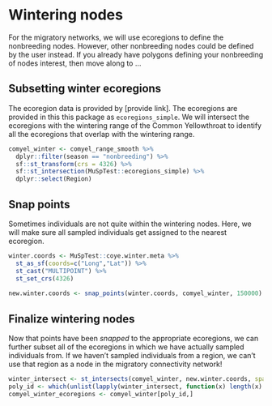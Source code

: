 # Wintering nodes {#wintering}

For the migratory networks, we will use ecoregions to define the nonbreeding nodes. However, other nonbreeding nodes could be defined by the user instead. If you already have polygons defining your nonbreeding of nodes interest, then move along to ...

## Subsetting winter ecoregions

The ecoregion data is provided by [provide link]. The ecoregions are provided in this this package as `ecoregions_simple`. We will intersect the ecoregions with the wintering range of the Common Yellowthroat to identify all the ecoregions that overlap with the wintering range.

``` r
comyel_winter <- comyel_range_smooth %>%
  dplyr::filter(season == "nonbreeding") %>%
  sf::st_transform(crs = 4326) %>%
  sf::st_intersection(MuSpTest::ecoregions_simple) %>%
  dplyr::select(Region)
```


## Snap points

Sometimes individuals are not quite within the wintering nodes. Here, we will make sure all sampled individuals get assigned to the nearest ecoregion.

``` r
winter.coords <- MuSpTest::coye.winter.meta %>%
  st_as_sf(coords=c("Long","Lat")) %>%
  st_cast("MULTIPOINT") %>%
  st_set_crs(4326)
  
new.winter.coords <- snap_points(winter.coords, comyel_winter, 150000)
```

## Finalize wintering nodes

Now that points have been *snapped* to the appropriate ecoregions, we can further subset all of the ecoregions in which we have actually sampled individuals from. If we haven't sampled individuals from a region, we can't use that region as a node in the migratory connectivity network! 

``` r
winter_intersect <- st_intersects(comyel_winter, new.winter.coords, sparse = T)
poly_id <- which(unlist(lapply(winter_intersect, function(x) length(x) > 0)))
comyel_winter_ecoregions <- comyel_winter[poly_id,]
```


